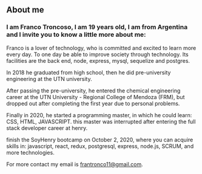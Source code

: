 ## About me

### I am Franco Troncoso, I am 19 years old, I am from Argentina and I invite you to know a little more about me:


Franco is a lover of technology,  who is committed and excited to learn more every day. To one day be able to improve society through technology. Its facilities are the back end, node, express, mysql, sequelize and postgres.

In 2018 he graduated from high school, then he did pre-university engineering at the UTN university.

After passing the pre-university, he entered the chemical engineering career at the UTN University - Regional College of Mendoza (FRM), but dropped out after completing the first year due to personal problems.

Finally in 2020, he started a programming master, in which he could learn: CSS, HTML, JAVASCRIPT. this master was interrupted after entering the full stack developer career at henry.


finish the SoyHenry bootcamp on October 2, 2020, where you can acquire skills in: javascript, react, redux, postgresql, express, node.js, SCRUM, and more technologies.

For more contact my email is frantronco11@gmail.com.


